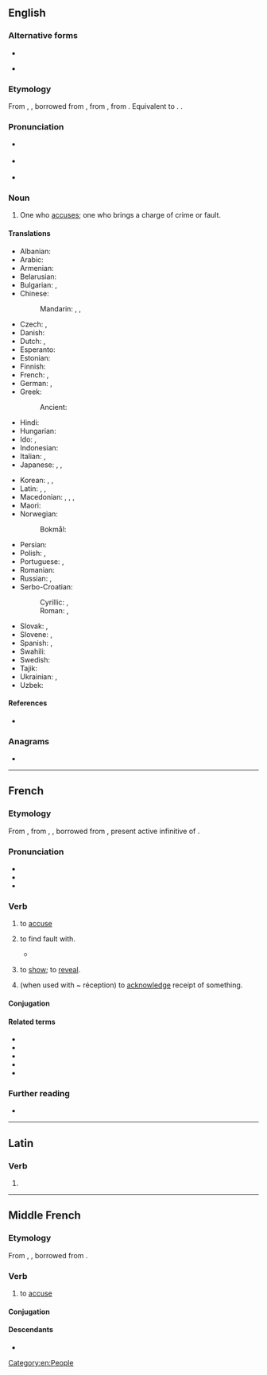 ==English==
{{wikipedia|dab=accuser}}

===Alternative forms===
* {{l|en|accusor}}
* {{l|en|accusour}} {{qualifier|obsolete}}

===Etymology===
From {{inh|en|enm|acuser}}, {{m|enm|accusour}}, borrowed from {{der|en|fro|accusour}}, from {{der|en|la|accusator}}, from {{m|la|accusare}}. Equivalent to {{suf|en|accuse|er|id2=agent noun}}. {{doublet|en|accusator}}.

===Pronunciation===
* {{a|US}} {{IPA|en|/əˑˈkju.zɚ/}}
* {{a|UK}} {{IPA|en|/əˑˈkjuː.zə/}}
* {{rhymes|en|uːzə(ɹ)}}

===Noun===
{{en-noun}}

# One who [[accuse]]s; one who brings a charge of crime or fault.
#: {{antonyms|en|accused}}

====Translations====
{{trans-top|one who accuses}}
* Albanian: {{t+|sq|paditës|m}}
* Arabic: {{t|ar|مُتَّهِم|m}}
* Armenian: {{t+|hy|մեղադրող}}
* Belarusian: {{t|be|абвінава́ўца|m|f}}
* Bulgarian: {{t+|bg|обвини́тел|m}}, {{t|bg|обвини́телка|f}}
* Chinese:
*: Mandarin: {{t+|cmn|原告|tr=yuángào}}, {{t+|cmn|起訴人}}, {{t+|cmn|起诉人|tr=qǐsùrén}}
* Czech: {{t|cs|žalobce|m}}, {{t|cs|žalobkyně|f}}
* Danish: {{t+|da|anklager|c}}
* Dutch: {{t+|nl|aanklager|m}}, {{t|nl|beschuldiger|m}}
* Esperanto: {{t|eo|akuzanto}}
* Estonian: {{t|et|süüdistaja}}
* Finnish: {{t+|fi|syyttäjä}}
* French: {{t+|fr|accusateur|m}}, {{t+|fr|accusatrice|f}}
* German: {{t+|de|Ankläger|m}}, {{t+|de|Ankläger|f}}
* Greek: {{t+|el|κατήγορος|m}}
*: Ancient: {{t|grc|κατήγορος|m}}
* Hindi: {{t+|hi|अभियोक्ता|m}}
* Hungarian: {{t+|hu|vádló}}
* Ido: {{t+|io|akuzanto}}, {{t+|io|akuzero}}
* Indonesian: {{t+|id|tuduh|alt=penuduh}}
* Italian: {{t+|it|accusatore|m}}, {{t+|it|accusatrice|f}}
* Japanese: {{t|ja|告発者|tr=こくはつしゃ, kokuhatsusha}}, {{t+|ja|原告|tr=げんこく, genkoku}}, {{t|ja|告訴人|tr=こくそにん, kokusonin}}
{{trans-mid}}
* Korean: {{t+|ko|고소인}}, {{t|ko|비난자}}, {{t+|ko|원고}}
* Latin: {{t|la|accūsātor|m}}, {{t|la|accūsātrix|f}}, {{t|la|crīminātor|m}}
* Macedonian: {{t|mk|тужител|m}}, {{t|mk|тужителка|f}}, {{t|mk|обвинител|m}}, {{t|mk|обвинителка|f}}
* Maori: {{t|mi|kaiwhakapae}}
* Norwegian:
*: Bokmål: {{t|nb|anklager|m}}
* Persian: {{t+|fa|متهم|tr=mottahem}}
* Polish: {{t+|pl|oskarżyciel|m}}, {{t|pl|oskarżycielka|f}}
* Portuguese: {{t+|pt|acusador|m}}, {{t|pt|acusadora|f}}
* Romanian: {{t+|ro|acuzator|m}}
* Russian: {{t+|ru|обвини́тель|m}}, {{t+|ru|обвини́тельница|f}}
* Serbo-Croatian:
*: Cyrillic: {{t|sh|ту̀жилац|m}}, {{t|sh|ту̀житељ|m}}
*: Roman: {{t+|sh|tùžilac|m}}, {{t+|sh|tùžitelj|m}}
* Slovak: {{t|sk|žalobca|m}}, {{t|sk|žalobkyňa|f}}
* Slovene: {{t|sl|tožnik|m}}, {{t|sl|tožnica|f}}
* Spanish: {{t+|es|acusador|m}}, {{t+|es|acusadora|f}}
* Swahili: {{t+|sw|mshtaki}}
* Swedish: {{t+|sv|åklagare|c}}
* Tajik: {{t|tg|айбдоркунанда}}
* Ukrainian: {{t|uk|обвинува́ч|m}}, {{t|uk|обвинува́чка|f}}
* Uzbek: {{t+|uz|ayblovchi}}
{{trans-bottom}}

====References====
* {{R:Webster 1913}}

===Anagrams===
* {{anagrams|en|a=accersu|accrues|accurse}}

[[Category:en:People]]

----

==French==

===Etymology===
From {{inh|fr|frm|accuser}}, from {{inh|fr|fro|acuser}}, {{m|fro|accuser}}, borrowed from {{bor|fr|la|accūsāre}}, present active infinitive of {{m|la|accūsō}}.

===Pronunciation===
* {{fr-IPA}}
* {{fr-homophones-er|accus}}
* {{audio|fr|Fr-accuser.ogg|audio}}

===Verb===
{{fr-verb}}

# {{lb|fr|transitive}} to [[accuse]]
# {{lb|fr|transitive}} to find fault with.
#* {{quote-book|fr|passage=Emma portait sa lettre au bout du jardin... Rodolphe venait l'y chercher et en plaçait une autre, qu'elle '''accusait''' toujours d'être trop courte.|author=Gustave Flaubert|title=Madame Bovary|year=1857|page=180|translation=Emma took her letter to the end of the garden... Rodolphe came and fetched it and put another in its place, which she always '''found fault with''' for being too short.}}
# {{lb|fr|intransitive|formal}} to [[show]]; to [[reveal]].
# (when used with ~ réception) to [[acknowledge]] receipt of something.

====Conjugation====
{{fr-conj-auto}}

====Related terms====
* {{l|fr|accusable}}
* {{l|fr|accusateur}}
* {{l|fr|accusatif}}
* {{l|fr|accusation}}
* {{l|fr|accusatoire}}

===Further reading===
* {{R:TLFi}}

----

==Latin==

===Verb===
{{la-verb-form|accūser}}

# {{inflection of|la|accūsō||1|s|pres|pasv|subj}}

----

==Middle French==

===Etymology===
From {{inh|frm|fro|acuser}}, {{m|fro|accuser}}, borrowed from {{bor|frm|la|accuso|accuso, accusare}}.

===Verb===
{{head|frm|verb}}

# to [[accuse]]

====Conjugation====
{{frm-conj-er|accus}}

====Descendants====
* {{desc|fr|accuser}}